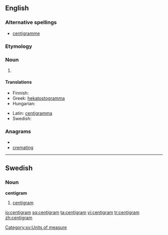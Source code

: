 ==English==

===Alternative spellings===
*[[centigramme]]

===Etymology===
{{prefix|centi|gram}}

===Noun===
{{en-noun}}

# {{SI-unit|centi|gram|mass}}

====Translations====
{{trans-top|a metric measurement of 1/100 of a gram}}
* Finnish: {{t-|fi|senttigramma}}
* Greek: [[hekatostogramma]]
* Hungarian: {{t-|hu|centigramm}}
{{trans-mid}}
* Latin: [[centigramma]]
* Swedish: {{t-|sv|centigram|n}}
{{trans-bottom}}

===Anagrams===
* {{alphagram|acegimnrt}}
* [[cremating#English|cremating]]


----

==Swedish==

===Noun===
{{sv-noun-irreg-n|2=centigrammet|3=centigram|4=centigrammen}}
'''centigram''' {{n}}

# [[#English|centigram]]

[[Category:sv:Units of measure]]

[[io:centigram]]
[[sq:centigram]]
[[ta:centigram]]
[[vi:centigram]]
[[tr:centigram]]
[[zh:centigram]]